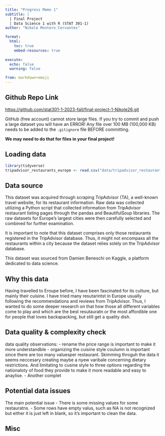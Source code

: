 ```yaml
---
title: "Progress Memo 1"
subtitle: |
  | Final Project 
  | Data Science 1 with R (STAT 301-1)
author: "Nikole Montero Cervantes"

format:
  html:
    toc: true
    embed-resources: true
    
execute:
  echo: false
  warning: false

from: markdown+emoji 
---
```

  
::: {.callout-tip icon=false}

## Github Repo Link

[https://github.com/stat301-1-2023-fall/final-project-1-Nikole26.git](https://github.com/stat301-1-2023-fall/final-project-1-Nikole26.git)

:::

::: {.callout-warning}
GitHub (free account) cannot store large files. If you try to commit and push a large dataset you will have an ERROR! Any file over 100 MB (100,000 KB) needs to be added to the `.gitignore` file BEFORE committing.

**We may need to do that for files in your final project!**
:::

## Loading data

```r
library(tidyverse)
tripadvisor_restaurants_europe <- read.csv("data/tripadvisor_restaurants.csv")
```

## Data source

This dataset was acquired through scraping TripAdvisor (TA), a well-known travel website, for its restaurant information. Raw data was collected utilizing a Python script that collected information from TripAdvisor restaurant listing pages through the pandas and BeautifulSoup libraries. The raw datasets for Europe's largest cities were then carefully selected and combined for further examination.

It is important to note that this dataset comprises only those restaurants registered in the TripAdvisor database. Thus, it might not encompass all the restaurants within a city because the dataset relies solely on the TripAdvisor database.

This dataset was sourced from Damien Beneschi on Kaggle, a platform dedicated to data science.

## Why this data

Having travelled to Eroupe before, I have been fascinated for its culture, but mainly their cuisine. I have tried many resutarintst in Europe usually following the recommendations and reviews from TripAdvisor. Thus, I wanted to do some deeper research on that how those all different variables come to play and which are the best resutauratn or the most affordible one for people that loves backapacking, but still get a quality dish. 

## Data quality & complexity check

data quality observations:
- rename the price range is important to make it more understandble
- organizing the cuisine style coulumn is important since there are too many valuesper restaurant. Skimming throguh the data it seems neccesary creating maybe a nyew varibale concerning dietary restrictions. And limitating to cusine style to three options regarding the nationaloty of food they provide to make it more readable and easy to anaylise. 
- Another complet


## Potential data issues

The main potential issue 
- There is some missing values for some restauratns. 
- Some rows have empty valus, such as NA is not recognized but either it is just left in blank, so it's important to clean the data. 



## Misc


